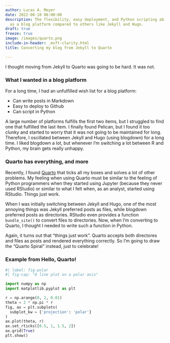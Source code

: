 ```yaml
---
author: Lucas A. Meyer
date: 2022-06-10 06:00:00
description: The flexibility, easy deployment, and Python scripting ability of Quarto
  as a blog platform compared to others like Jekyll and Hugo.
draft: true
freeze: true
image: /images/quarto.png
include-in-header: _msft-clarity.html
title: Converting my blog from Jekyll to Quarto

---
```


I thought moving from Jekyll to Quarto was going to be hard. It was not.

### What I wanted in a blog platform
For a long time, I had an unfulfilled wish list for a blog platform:

- Can write posts in Markdown
- Easy to deploy to Github
- Can script in Python


A large number of platforms fulfills the first two items, but I struggled to find one that fulfilled the last item. I finally found Pelican, but I found it too clunky and started to worry that it was not going to be maintained for long. Therefore, I oscillated between Jekyll and Hugo (using blogdown) for a long time. I liked blogdown a lot, but whenever I'm switching a lot between R and Python, my brain gets really unhappy.

### Quarto has everything, and more 

Recently, I found [Quarto](https://quarto.org) that ticks all my boxes and solves a lot of other problems. My feeling when using Quarto must be similar to the feeling of Python programmers when they started using Jupyter (because they never used RStudio) or similar to what I felt when, as an analyst, started using RStudio. Things just work.

When I was initially switching between Jekyll and Hugo, one of the most annoying things was Jekyll preferred posts as files, while blogdown preferred posts as directories. RStudio even provides a function `bundle_site()` to convert files to directories. Now, when I'm converting to Quarto, I thought I needed to write such a function in Python.

Again, it turns out that "things just work". Quarto accepts both directores and files as posts and rendered everything correctly. So I'm going to draw the "Quarto Spiral" instead, just to celebrate!

### Example from Hello, Quarto!

```python
#| label: fig-polar
#| fig-cap: "A line plot on a polar axis"

import numpy as np
import matplotlib.pyplot as plt

r = np.arange(0, 2, 0.01)
theta = 2 * np.pi * r
fig, ax = plt.subplots(
  subplot_kw = {'projection': 'polar'} 
)
ax.plot(theta, r)
ax.set_rticks([0.5, 1, 1.5, 2])
ax.grid(True)
plt.show()
```